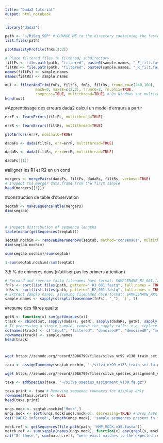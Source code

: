 ```yaml
---
title: "Dada2 tutorial"
output: html_notebook
---
```

```r
library("dada2")
```

```r
path <- "~/MiSeq_SOP" # CHANGE ME to the directory containing the fastq files after unzipping.
list.files(path)
```
```r
plotQualityProfile(fnRs[1:2])
```
```r
# Place filtered files in filtered/ subdirectory
filtFs <- file.path(path, "filtered", paste0(sample.names, "_F_filt.fastq.gz"))
filtRs <- file.path(path, "filtered", paste0(sample.names, "_R_filt.fastq.gz"))
names(filtFs) <- sample.names
names(filtRs) <- sample.names
```

```r
out <- filterAndTrim(fnFs, filtFs, fnRs, filtRs, truncLen=c(240,160),
              maxN=0, maxEE=c(2,2), truncQ=2, rm.phix=TRUE,
              compress=TRUE, multithread=TRUE) # On Windows set multithread=FALSE
head(out)
```
#Apprentissage des erreurs
dada2 calcul un model d'erraurs a partir 
```r
errF <- learnErrors(filtFs, multithread=TRUE)

```
```r
errR <- learnErrors(filtRs, multithread=TRUE)
```
```r
plotErrors(errF, nominalQ=TRUE)

```

```r
dadaFs <- dada(filtFs, err=errF, multithread=TRUE)
```
```r
dadaRs <- dada(filtRs, err=errR, multithread=TRUE)
```
```r
dadaFs[[1]]
```
#alligner les R1 et R2 en un conti
```r
mergers <- mergePairs(dadaFs, filtFs, dadaRs, filtRs, verbose=TRUE)
# Inspect the merger data.frame from the first sample
head(mergers[[1]])
```
#construction de table d'observation
```r
seqtab <- makeSequenceTable(mergers)
dim(seqtab)
```
#
```r
# Inspect distribution of sequence lengths
table(nchar(getSequences(seqtab)))
```
```r
seqtab.nochim <- removeBimeraDenovo(seqtab, method="consensus", multithread=TRUE, verbose=TRUE)
dim(seqtab.nochim)
```
```r
sum(seqtab.nochim)/sum(seqtab)
```
```r
1-sum(seqtab.nochim)/sum(seqtab)
```
3,5 % de chimeres dans (n'utiliser pas les primers attention)

```r
# Forward and reverse fastq filenames have format: SAMPLENAME_R1_001.fastq and SAMPLENAME_R2_001.fastq
fnFs <- sort(list.files(path, pattern="_R1_001.fastq", full.names = TRUE))
fnRs <- sort(list.files(path, pattern="_R2_001.fastq", full.names = TRUE))
# Extract sample names, assuming filenames have format: SAMPLENAME_XXX.fastq
sample.names <- sapply(strsplit(basename(fnFs), "_"), `[`, 1)
```
#resume des filtres qualite
```r
getN <- function(x) sum(getUniques(x))
track <- cbind(out, sapply(dadaFs, getN), sapply(dadaRs, getN), sapply(mergers, getN), rowSums(seqtab.nochim))
# If processing a single sample, remove the sapply calls: e.g. replace sapply(dadaFs, getN) with getN(dadaFs)
colnames(track) <- c("input", "filtered", "denoisedF", "denoisedR", "merged", "nonchim")
rownames(track) <- sample.names
head(track)
```
#
```bash
wget https://zenodo.org/record/3986799/files/silva_nr99_v138_train_set.fa.gz?
```

```r
taxa <- assignTaxonomy(seqtab.nochim, "~/silva_nr99_v138_train_set.fa.gz?", multithread=TRUE)
```


```bash
wget https://zenodo.org/record/3986799/files/silva_species_assignment_v138.fa.gz
```
```r
taxa <- addSpecies(taxa, "~/silva_species_assignment_v138.fa.gz")
```

```r
taxa.print <- taxa # Removing sequence rownames for display only
rownames(taxa.print) <- NULL
head(taxa.print)
```
```r
unqs.mock <- seqtab.nochim["Mock",]
unqs.mock <- sort(unqs.mock[unqs.mock>0], decreasing=TRUE) # Drop ASVs absent in the Mock
cat("DADA2 inferred", length(unqs.mock), "sample sequences present in the Mock community.\n")
```
```r
mock.ref <- getSequences(file.path(path, "HMP_MOCK.v35.fasta"))
match.ref <- sum(sapply(names(unqs.mock), function(x) any(grepl(x, mock.ref))))
cat("Of those,", sum(match.ref), "were exact matches to the expected reference sequences.\n")
```

